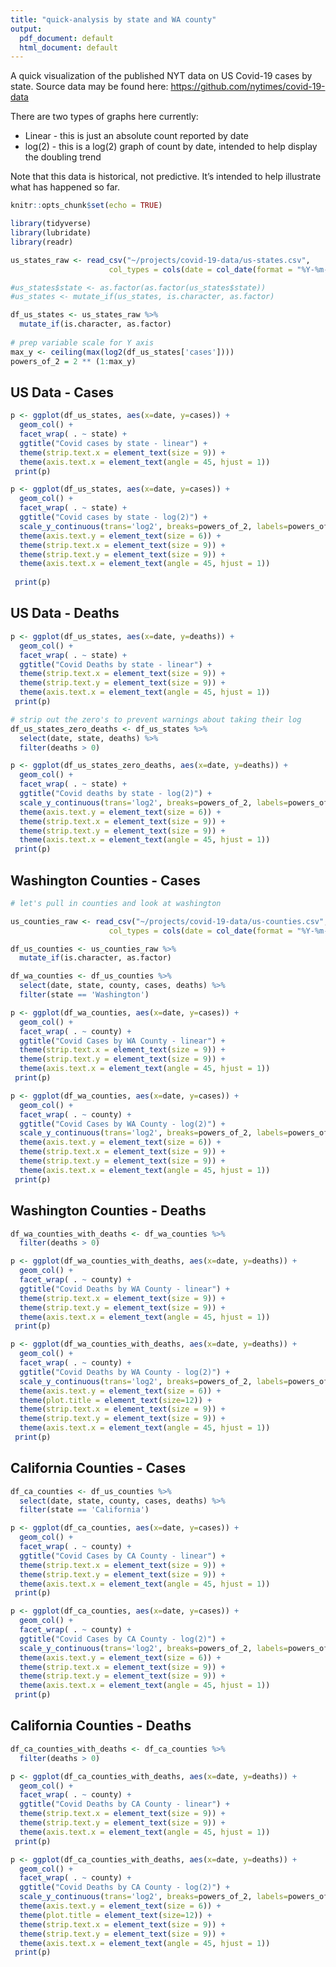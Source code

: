 ```yaml
---
title: "quick-analysis by state and WA county"
output:
  pdf_document: default
  html_document: default
---
```


A quick visualization of the published NYT data on US Covid-19 cases by state.
Source data may be found here: <https://github.com/nytimes/covid-19-data>

There are two types of graphs here currently:

* Linear - this is just an absolute count reported by date
* log(2) - this is a log(2) graph of count by date, intended to help display the doubling trend

Note that this data is historical, not predictive. It's intended to help illustrate what has happened so far.

```r
knitr::opts_chunk$set(echo = TRUE)

library(tidyverse)
library(lubridate)
library(readr)

```

```r
us_states_raw <- read_csv("~/projects/covid-19-data/us-states.csv",
                      col_types = cols(date = col_date(format = "%Y-%m-%d")))

#us_states$state <- as.factor(as.factor(us_states$state))
#us_states <- mutate_if(us_states, is.character, as.factor)

df_us_states <- us_states_raw %>%
  mutate_if(is.character, as.factor) 
  
# prep variable scale for Y axis
max_y <- ceiling(max(log2(df_us_states['cases'])))
powers_of_2 = 2 ** (1:max_y)

```

## US Data - Cases

```r
p <- ggplot(df_us_states, aes(x=date, y=cases)) +
  geom_col() + 
  facet_wrap( . ~ state) +
  ggtitle("Covid cases by state - linear") +
  theme(strip.text.x = element_text(size = 9)) +
  theme(axis.text.x = element_text(angle = 45, hjust = 1))
 print(p)

```

```r
p <- ggplot(df_us_states, aes(x=date, y=cases)) +
  geom_col() + 
  facet_wrap( . ~ state) +
  ggtitle("Covid cases by state - log(2)") +
  scale_y_continuous(trans='log2', breaks=powers_of_2, labels=powers_of_2) +
  theme(axis.text.y = element_text(size = 6)) +
  theme(strip.text.x = element_text(size = 9)) +
  theme(strip.text.y = element_text(size = 9)) +
  theme(axis.text.x = element_text(angle = 45, hjust = 1))
  
 print(p)

```

## US Data - Deaths

```r
p <- ggplot(df_us_states, aes(x=date, y=deaths)) +
  geom_col() + 
  facet_wrap( . ~ state) +
  ggtitle("Covid Deaths by state - linear") +
  theme(strip.text.x = element_text(size = 9)) +
  theme(strip.text.y = element_text(size = 9)) +
  theme(axis.text.x = element_text(angle = 45, hjust = 1))
 print(p)

```

```r

# strip out the zero's to prevent warnings about taking their log
df_us_states_zero_deaths <- df_us_states %>%
  select(date, state, deaths) %>%
  filter(deaths > 0)

p <- ggplot(df_us_states_zero_deaths, aes(x=date, y=deaths)) +
  geom_col() + 
  facet_wrap( . ~ state) +
  ggtitle("Covid deaths by state - log(2)") +
  scale_y_continuous(trans='log2', breaks=powers_of_2, labels=powers_of_2) +
  theme(axis.text.y = element_text(size = 6)) +
  theme(strip.text.x = element_text(size = 9)) +
  theme(strip.text.y = element_text(size = 9)) +
  theme(axis.text.x = element_text(angle = 45, hjust = 1))
 print(p)

```

## Washington Counties - Cases

```r
# let's pull in counties and look at washington

us_counties_raw <- read_csv("~/projects/covid-19-data/us-counties.csv",
                      col_types = cols(date = col_date(format = "%Y-%m-%d")))

df_us_counties <- us_counties_raw %>%
  mutate_if(is.character, as.factor) 

df_wa_counties <- df_us_counties %>%
  select(date, state, county, cases, deaths) %>%
  filter(state == 'Washington')

```

```r

p <- ggplot(df_wa_counties, aes(x=date, y=cases)) +
  geom_col() + 
  facet_wrap( . ~ county) +
  ggtitle("Covid Cases by WA County - linear") +
  theme(strip.text.x = element_text(size = 9)) +
  theme(strip.text.y = element_text(size = 9)) +
  theme(axis.text.x = element_text(angle = 45, hjust = 1))
 print(p)

```

```r

p <- ggplot(df_wa_counties, aes(x=date, y=cases)) +
  geom_col() + 
  facet_wrap( . ~ county) +
  ggtitle("Covid Cases by WA County - log(2)") +
  scale_y_continuous(trans='log2', breaks=powers_of_2, labels=powers_of_2) +
  theme(axis.text.y = element_text(size = 6)) +
  theme(strip.text.x = element_text(size = 9)) +
  theme(strip.text.y = element_text(size = 9)) +
  theme(axis.text.x = element_text(angle = 45, hjust = 1))
 print(p)

```

## Washington Counties - Deaths

```r

df_wa_counties_with_deaths <- df_wa_counties %>%
  filter(deaths > 0)

p <- ggplot(df_wa_counties_with_deaths, aes(x=date, y=deaths)) +
  geom_col() + 
  facet_wrap( . ~ county) +
  ggtitle("Covid Deaths by WA County - linear") +
  theme(strip.text.x = element_text(size = 9)) +
  theme(strip.text.y = element_text(size = 9)) +
  theme(axis.text.x = element_text(angle = 45, hjust = 1))
 print(p)
```

```r

p <- ggplot(df_wa_counties_with_deaths, aes(x=date, y=deaths)) +
  geom_col() + 
  facet_wrap( . ~ county) +
  ggtitle("Covid Deaths by WA County - log(2)") +
  scale_y_continuous(trans='log2', breaks=powers_of_2, labels=powers_of_2) +
  theme(axis.text.y = element_text(size = 6)) +
  theme(plot.title = element_text(size=12)) +
  theme(strip.text.x = element_text(size = 9)) +
  theme(strip.text.y = element_text(size = 9)) +
  theme(axis.text.x = element_text(angle = 45, hjust = 1))
 print(p)

```

## California Counties - Cases

```r

df_ca_counties <- df_us_counties %>%
  select(date, state, county, cases, deaths) %>%
  filter(state == 'California')

```

```r

p <- ggplot(df_ca_counties, aes(x=date, y=cases)) +
  geom_col() + 
  facet_wrap( . ~ county) +
  ggtitle("Covid Cases by CA County - linear") +
  theme(strip.text.x = element_text(size = 9)) +
  theme(strip.text.y = element_text(size = 9)) +
  theme(axis.text.x = element_text(angle = 45, hjust = 1))
 print(p)

```

```r

p <- ggplot(df_ca_counties, aes(x=date, y=cases)) +
  geom_col() + 
  facet_wrap( . ~ county) +
  ggtitle("Covid Cases by CA County - log(2)") +
  scale_y_continuous(trans='log2', breaks=powers_of_2, labels=powers_of_2) +
  theme(axis.text.y = element_text(size = 6)) +
  theme(strip.text.x = element_text(size = 9)) +
  theme(strip.text.y = element_text(size = 9)) +
  theme(axis.text.x = element_text(angle = 45, hjust = 1))
 print(p)

```

## California Counties - Deaths

```r

df_ca_counties_with_deaths <- df_ca_counties %>%
  filter(deaths > 0)

p <- ggplot(df_ca_counties_with_deaths, aes(x=date, y=deaths)) +
  geom_col() + 
  facet_wrap( . ~ county) +
  ggtitle("Covid Deaths by CA County - linear") +
  theme(strip.text.x = element_text(size = 9)) +
  theme(strip.text.y = element_text(size = 9)) +
  theme(axis.text.x = element_text(angle = 45, hjust = 1))
 print(p)
```

```r

p <- ggplot(df_ca_counties_with_deaths, aes(x=date, y=deaths)) +
  geom_col() + 
  facet_wrap( . ~ county) +
  ggtitle("Covid Deaths by CA County - log(2)") +
  scale_y_continuous(trans='log2', breaks=powers_of_2, labels=powers_of_2) +
  theme(axis.text.y = element_text(size = 6)) +
  theme(plot.title = element_text(size=12)) +
  theme(strip.text.x = element_text(size = 9)) +
  theme(strip.text.y = element_text(size = 9)) +
  theme(axis.text.x = element_text(angle = 45, hjust = 1))
 print(p)

```
